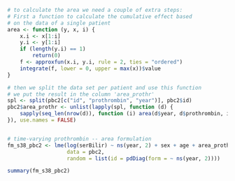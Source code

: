 ```r
# to calculate the area we need a couple of extra steps:
# First a function to calculate the cumulative effect based 
# on the data of a single patient
area <- function (y, x, i) {
    x.i <- x[1:i]
    y.i <- y[1:i]
    if (length(y.i) == 1)
        return(0)
    f <- approxfun(x.i, y.i, rule = 2, ties = "ordered")
    integrate(f, lower = 0, upper = max(x))$value
}

# then we split the data set per patient and use this function
# we put the result in the column 'area_prothr'
spl <- split(pbc2[c("id", "prothrombin", "year")], pbc2$id)
pbc2$area_prothr <- unlist(lapply(spl, function (d) {
    sapply(seq_len(nrow(d)), function (i) area(d$year, d$prothrombin, i))
}), use.names = FALSE)


# time-varying prothrombin -- area formulation
fm_s38_pbc2 <- lme(log(serBilir) ~ ns(year, 2) + sex + age + area_prothr, 
                   data = pbc2, 
                   random = list(id = pdDiag(form = ~ ns(year, 2))))

summary(fm_s38_pbc2)
```

